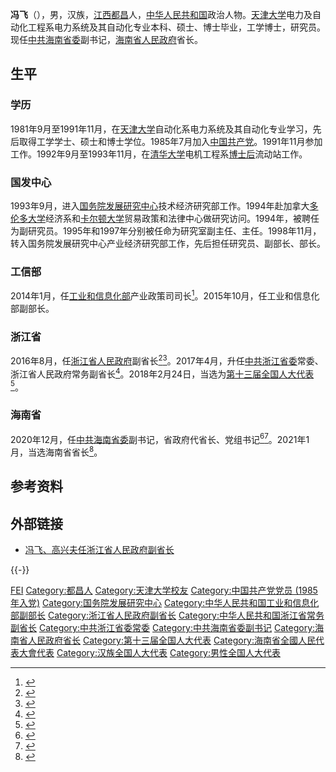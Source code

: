 {{Infobox_officeholder
|name = 冯飞
|image name =Feng Fei-20220422.png
|width = 200px
|now  = [[海南省人民政府|海南省人民政府]][[海南行政首长列表|省长]]
|term_start  = 2020年12月2日
|term_end  = 
|predecessor  = [[沈晓明_(1963年)|沈晓明]]
|successor  = 
|now1 = {{CPC}}[[中国共产党海南省委员会|海南省委員會]]副書記
|term_start1 = 2020年12月1日
|term_end1 = 
|predecessor1 = 
|successor1 = 
|now2 = [[浙江省人民政府|浙江省人民政府]]常务副省长
|term_start2 = 2017年4月
|term_end2 = 2020年12月
|predecessor2 = [[袁家军|袁家军]]
|successor2 = [[陈金彪|陈金彪]]
|Sex = 男
|different name =
|party = {{中国共产党|22px}}
|native place = [[江西|江西]][[都昌|都昌]]
|date of birth = {{Birth year and age|1962|12}}
|place of birth = {{CHN}}[[江西省|江西省]][[九江专区|九江专区]][[都昌县|都昌县]]
|date of death = 
|place of death = 
|nationality = {{PRC}}
|spouse = 
|relatives = 
|educate = 
* [[天津大学|天津大学]]自动化系电力系统及其自动化专业本科、硕士、博士研究生
|past = 
*<span style="color: blue;">工业和信息化部副部长<br />（2015年10月－2016年8月）</span>
*<span style="color: blue;">浙江省副省长<br />（2016年8月－2017年4月）</span>
*<span style="color: blue;">中共浙江省委常委、常务副省长<br />（2017年4月－2020年12月）</span>
*<span style="color: blue;">中共海南省委副书记、省长<br />（2020年12月至今）</span>
|work =
}}
{{hatnote|关于中国棒球运动员，参见{{link-en|冯飞 (棒球运动员)|Feng Fei}}。}}
'''冯飞'''（{{bd|1962年|12月||catIdx=F冯}}），男，汉族，[[江西|江西]][[都昌|都昌]]人，[[中华人民共和国|中华人民共和国]]政治人物。[[天津大学|天津大学]]电力及自动化工程系电力系统及其自动化专业本科、硕士、博士毕业，工学博士，研究员。现任[[中共海南省委|中共海南省委]]副书记，[[海南省人民政府|海南省人民政府]]省长。

== 生平 ==
===学历===
1981年9月至1991年11月，在[[天津大学|天津大学]]自动化系电力系统及其自动化专业学习，先后取得工学学士、硕士和博士学位。1985年7月加入[[中国共产党|中国共产党]]。1991年11月参加工作。1992年9月至1993年11月，在[[清华大学|清华大学]]电机工程系[[博士后|博士后]]流动站工作。
===国发中心===
1993年9月，进入[[国务院发展研究中心|国务院发展研究中心]]技术经济研究部工作。1994年赴加拿大[[多伦多大学|多伦多大学]]经济系和[[卡尔顿大学|卡尔顿大学]]贸易政策和法律中心做研究访问。1994年，被聘任为副研究员。1995年和1997年分别被任命为研究室副主任、主任。1998年11月，转入国务院发展研究中心产业经济研究部工作，先后担任研究员、副部长、部长。
===工信部===
2014年1月，任[[中华人民共和国工业和信息化部|工业和信息化部]]产业政策司司长<ref>{{cite web|title=知名学者冯飞调任工信部产业政策司司长（图）|url=http://www.ce.cn/ztpd/xwzt/rwk/zyrm/201403/22/t20140322_2532312.shtml|publisher=中国经济网|accessdate=2017-05-04|archive-date=2017-05-11|archive-url=https://web.archive.org/web/20170511224354/http://www.ce.cn/ztpd/xwzt/rwk/zyrm/201403/22/t20140322_2532312.shtml|dead-url=no}}</ref>。2015年10月，任工业和信息化部副部长。
===浙江省===
2016年8月，任[[浙江省人民政府|浙江省人民政府]]副省长<ref>{{cite web |url=http://www.jx.xinhuanet.com/mryw/20160827/3406211_c.html |language= |title=冯飞任浙江省副省长 系江西省都昌人 |publisher=中国江西网 |date=2016-08-27 |accessdate= |archive-url=https://web.archive.org/web/20160915110842/http://www.jx.xinhuanet.com/mryw/20160827/3406211_c.html |archive-date=2016-09-15 |dead-url=yes }}</ref><ref>{{cite web |url=http://news.xinhuanet.com/politics/2016-08/26/c_129257095.htm |language= |title=浙江省人大常委会决定任命冯飞、高兴夫为副省长 |publisher=中国新闻网 |date=2016年8月26日 |accessdate= |archive-date=2016年9月15日 |archive-url=https://web.archive.org/web/20160915111535/http://news.xinhuanet.com/politics/2016-08/26/c_129257095.htm |dead-url=no }}</ref>。2017年4月，升任[[中共浙江省委|中共浙江省委]]常委、浙江省人民政府常务副省长<ref>{{cite web |url=http://district.ce.cn/newarea/sddy/201705/04/t20170504_22526325.shtml |language= |title=冯飞任浙江省常务副省长(简历) |publisher=中国经济网 |date=2017年5月4日 |accessdate= |archive-date=2017年7月21日 |archive-url=https://web.archive.org/web/20170721032107/http://district.ce.cn/newarea/sddy/201705/04/t20170504_22526325.shtml |dead-url=no }}</ref>。2018年2月24日，当选为[[第十三届全国人大代表|第十三届全国人大代表]]<ref>{{Cite web|title=（受权发布）中华人民共和国第十三届全国人民代表大会代表名单-中新网|url=http://www.chinanews.com/gn/2018/02-25/8453959.shtml|accessdate=2021-02-13|work=中新网|archive-date=2018-02-27|archive-url=https://web.archive.org/web/20180227031724/http://www.chinanews.com/gn/2018/02-25/8453959.shtml|dead-url=no}}</ref>。
===海南省===
2020年12月，任[[中共海南省委|中共海南省委]]副书记，省政府代省长、党组书记<ref>{{cite web |title=冯飞任海南省委副书记 |url=https://www.thepaper.cn/newsDetail_forward_10217384 |website=澎湃新闻 |accessdate=2020-12-01 |date=2020-12-01 |archive-date=2020-12-08 |archive-url=https://web.archive.org/web/20201208092856/https://www.thepaper.cn/newsDetail_forward_10217384 |dead-url=no }}</ref><ref>{{cite web |title=冯飞任海南省人民政府副省长、代理省长 |url=http://www.hinews.cn/news/system/2020/12/02/032468141.shtml |website=南海网 |accessdate=2020-12-02 |date=2020-12-02 |archive-date=2020-12-08 |archive-url=https://web.archive.org/web/20201208092801/http://www.hinews.cn/news/system/2020/12/02/032468141.shtml |dead-url=no }}</ref>。2021年1月，当选海南省省长<ref>{{cite web |title=快讯：沈晓明当选海南省人大常委会主任 冯飞当选海南省省长 |url=http://www.hinews.cn/news/system/2021/01/28/032500335.shtml |website=南海网 |accessdate=2021-01-28 |date=2021-01-28 |archive-date=2021-02-01 |archive-url=https://web.archive.org/web/20210201154628/http://www.hinews.cn/news/system/2021/01/28/032500335.shtml |dead-url=no }}</ref>。

== 参考资料 ==
{{reflist}}

== 外部链接 ==
* [http://news.southcn.com/rsdd/content/2016-08/27/content_154690888.htm 冯飞、高兴夫任浙江省人民政府副省长] {{Wayback|url=http://news.southcn.com/rsdd/content/2016-08/27/content_154690888.htm |date=20201205143412 }}

{{-}}
{{start box}}
{{s-gov|prc}}
{{s-before|[[沈晓明_(1963年)|沈晓明]]}}
{{s-title|[[海南省人民政府|海南省人民政府]]省长|2020年12月－}}
{{s-inc}}
{{s-before|[[袁家军|袁家军]]}}
{{s-title|[[浙江省人民政府|浙江省人民政府]]常务副省长|2017年4月－2020年12月}}
{{s-after|[[陈金彪|陈金彪]]}}
{{end box}}

{{中华人民共和国省级行政区行政主官}}
{{海南省领导人}}
{{中华人民共和国海南省正职领导人|nocat}}
{{海南行政长官}}

{{Authority control}}

{{DEFAULTSORT:Feng冯}}
[[Category:冯姓|FEI]]
[[Category:都昌人|Category:都昌人]]
[[Category:天津大学校友|Category:天津大学校友]]
[[Category:中国共产党党员_(1985年入党)|Category:中国共产党党员 (1985年入党)]]
[[Category:国务院发展研究中心|Category:国务院发展研究中心]]
[[Category:中华人民共和国工业和信息化部副部长|Category:中华人民共和国工业和信息化部副部长]]
[[Category:浙江省人民政府副省长|Category:浙江省人民政府副省长]]
[[Category:中华人民共和国浙江省常务副省长|Category:中华人民共和国浙江省常务副省长]]
[[Category:中共浙江省委常委|Category:中共浙江省委常委]]
[[Category:中共海南省委副书记|Category:中共海南省委副书记]]
[[Category:海南省人民政府省长|Category:海南省人民政府省长]]
[[Category:第十三届全国人大代表|Category:第十三届全国人大代表]]
[[Category:海南省全國人民代表大會代表|Category:海南省全國人民代表大會代表]]
[[Category:汉族全国人大代表|Category:汉族全国人大代表]]
[[Category:男性全国人大代表|Category:男性全国人大代表]]